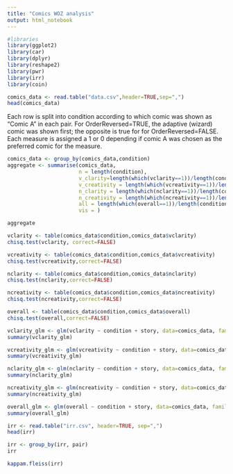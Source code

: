```yaml
---
title: "Comics WOZ analysis"
output: html_notebook
---
```

```r
#libraries
library(ggplot2)
library(car)
library(dplyr)
library(reshape2)
library(pwr)
library(irr)
library(coin)
```

```r
comics_data <- read.table("data.csv",header=TRUE,sep=",")
head(comics_data)
```
Each row is split into condition according to which comic was shown as "Comic A" in each pair. For OrderReversed=TRUE, the adaptive (wizard) comic was shown first; the opposite is true for for OrderReversed=FALSE. Each measure is assigned a 1 or 0 depending if comic A was chosen as the preferred comic for the measure.
```r
comics_data <- group_by(comics_data,condition)
aggregate <- summarise(comics_data,
                       n = length(condition),
                       v_clarity=length(which(vclarity==1))/length(condition),
                       v_creativity = length(which(vcreativity==1))/length(condition),
                       n_clarity = length(which(nclarity==1))/length(condition),
                       n_creativity = length(which(ncreativity==1))/length(condition),
                       all = length(which(overall==1))/length(condition),
                       vis = )

aggregate
```
```r
vclarity <- table(comics_data$condition,comics_data$vclarity)
chisq.test(vclarity, correct=FALSE)

vcreativity <- table(comics_data$condition,comics_data$vcreativity)
chisq.test(vcreativity,correct=FALSE)

nclarity <- table(comics_data$condition,comics_data$nclarity)
chisq.test(nclarity,correct=FALSE)

ncreativity <- table(comics_data$condition,comics_data$ncreativity)
chisq.test(ncreativity,correct=FALSE)

overall <- table(comics_data$condition,comics_data$overall)
chisq.test(overall,correct=FALSE)
```

```r
vclarity_glm <- glm(vclarity ~ condition + story, data=comics_data, family="binomial")
summary(vclarity_glm)
```
```r
vcreativity_glm <- glm(vcreativity ~ condition + story, data=comics_data, family="binomial")
summary(vcreativity_glm)
```
```r
nclarity_glm <- glm(nclarity ~ condition + story, data=comics_data, family="binomial")
summary(nclarity_glm)
```
```r
ncreativity_glm <- glm(ncreativity ~ condition + story, data=comics_data, family="binomial")
summary(ncreativity_glm)
```
```r
overall_glm <- glm(overall ~ condition + story, data=comics_data, family="binomial")
summary(overall_glm)
```
```r
irr <- read.table("irr.csv", header=TRUE, sep=",")
head(irr)
```
```r
irr <- group_by(irr, pair)
irr
```
```r
kappam.fleiss(irr)
```

